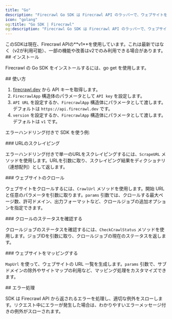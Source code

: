 ```yaml
---
title: "Go"
description: "Firecrawl Go SDK は Firecrawl API のラッパーで、ウェブサイトを簡単に Markdown に変換できます。"
icon: "golang"
og:title: "Go SDK | Firecrawl"
og:description: "Firecrawl Go SDK は Firecrawl API のラッパーで、ウェブサイトを簡単に Markdown に変換できます。"
---
```



<Warning>
  このSDKは現在、Firecrawl APIの**v1**を使用しています。これは最新ではなく（v2が利用可能）、一部の機能や改善はv2でのみ利用できる場合があります。
</Warning>

<div id="installation">
  ## インストール
</div>

Firecrawl の Go SDK をインストールするには、go get を使用します。

<InstallGoSDK />

<div id="usage">
  ## 使い方
</div>

1. [firecrawl.dev](https://firecrawl.dev) から API キーを取得します。
2. `FirecrawlApp` 構造体のパラメータとして `API key` を設定します。
3. `API URL` を設定するか、`FirecrawlApp` 構造体にパラメータとして渡します。デフォルトは `https://api.firecrawl.dev` です。
4. `version` を設定するか、`FirecrawlApp` 構造体にパラメータとして渡します。デフォルトは `v1` です。

エラーハンドリング付きで SDK を使う例:

<ScrapeAndCrawlGoExample />

<div id="scraping-a-url">
  ### URLのスクレイピング
</div>

エラーハンドリング付きで単一のURLをスクレイピングするには、`ScrapeURL` メソッドを使用します。URLを引数に取り、スクレイピング結果をディクショナリ（連想配列）として返します。

<ScrapeGoShort />

<div id="crawling-a-website">
  ### ウェブサイトのクロール
</div>

ウェブサイトをクロールするには、`CrawlUrl` メソッドを使用します。開始 URL と任意のパラメータを引数に取ります。`params` 引数では、クロールする最大ページ数、許可ドメイン、出力フォーマットなど、クロールジョブの追加オプションを指定できます。

<CrawlGoShort />

<div id="checking-crawl-status">
  ### クロールのステータスを確認する
</div>

クロールジョブのステータスを確認するには、`CheckCrawlStatus` メソッドを使用します。ジョブIDを引数に取り、クロールジョブの現在のステータスを返します。

<CheckCrawlStatusGoShort />

<div id="map-a-website">
  ### ウェブサイトをマッピングする
</div>

`MapUrl` を使って、ウェブサイトの URL 一覧を生成します。`params` 引数で、サブドメインの除外やサイトマップの利用など、マッピング処理をカスタマイズできます。

<MapGoShort />

<div id="error-handling">
  ## エラー処理
</div>

SDK は Firecrawl API から返されるエラーを処理し、適切な例外をスローします。リクエスト中にエラーが発生した場合は、わかりやすいエラーメッセージ付きの例外がスローされます。